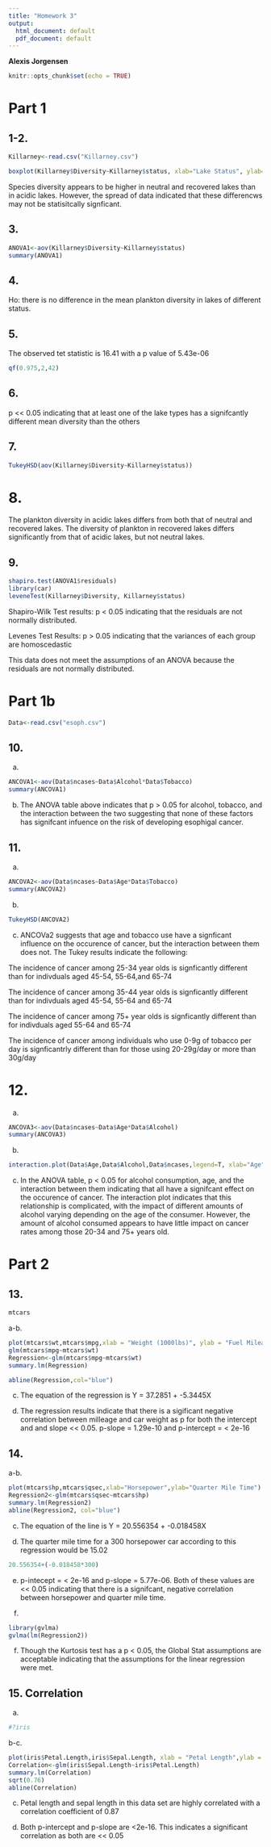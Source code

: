 ```yaml
---
title: "Homework 3"
output:
  html_document: default
  pdf_document: default
---
```


**Alexis Jorgensen**

```r
knitr::opts_chunk$set(echo = TRUE)
```


# Part 1

## 1-2.

```r
Killarney<-read.csv("Killarney.csv")

boxplot(Killarney$Diversity~Killarney$status, xlab="Lake Status", ylab="Species Diversity", main="Plankton Diversity of Lakes in Kilalrney National Park", col=c("darkred", "green", "blue"), las=1)
```

Species diversity appears to be higher in neutral and recovered lakes than in acidic lakes. However, the spread of data indicated that these differencws may not be statisitcally signficant. 

## 3.

```r
ANOVA1<-aov(Killarney$Diversity~Killarney$status)
summary(ANOVA1)
```


## 4. 
Ho: there is no difference in the mean plankton diversity in lakes of different status.

## 5.
The observed tet statistic is 16.41 with a p value of 5.43e-06
```r
qf(0.975,2,42)
```

## 6. 
p << 0.05 indicating that at least one of the lake types has a signifcantly different mean diversity than the others

## 7. 
```r
TukeyHSD(aov(Killarney$Diversity~Killarney$status))
```

# 8.
The plankton diversity in acidic lakes differs from both that of neutral and recovered lakes. The diversity of plankton in recovered lakes differs significantly from that of acidic lakes, but not neutral lakes.

## 9. 
```r
shapiro.test(ANOVA1$residuals)
library(car)
leveneTest(Killarney$Diversity, Killarney$status)
```

Shapiro-Wilk Test results: p < 0.05 indicating that the residuals are not normally distributed. 

Levenes Test Results: p > 0.05 indicating that the variances of each group are homoscedastic

This data does not meet the assumptions of an ANOVA because the residuals are not normally distributed.


# Part 1b

```r
Data<-read.csv("esoph.csv")
```

## 10.
a)
```r
ANCOVA1<-aov(Data$ncases~Data$Alcohol*Data$Tobacco)
summary(ANCOVA1)
```

b) The ANOVA table above indicates that p > 0.05 for alcohol, tobacco, and the interaction between the two suggesting that none of these factors has signifcant infuence on the risk of developing esophigal cancer.


## 11.

a)
```r
ANCOVA2<-aov(Data$ncases~Data$Age*Data$Tobacco)
summary(ANCOVA2)
```

b)
```r
TukeyHSD(ANCOVA2)
```

c) ANCOVa2 suggests that age and tobacco use have a signficant influence on the occurence of cancer, but the interaction between them does not. The Tukey results indicate the following:

The incidence of cancer among 25-34 year olds is signficantly different than for indivduals aged 45-54, 55-64,and 65-74

The incidence of cancer among 35-44 year olds is signficantly different than for indivduals aged 45-54, 55-64 and 65-74

The incidence of cancer among 75+ year olds is signficantly different than for indivduals aged 55-64 and 65-74

The incidence of cancer among individuals who use 0-9g of tobacco per day is signficantrly different than for those using 20-29g/day or more than 30g/day

# 12.
a)
```r
ANCOVA3<-aov(Data$ncases~Data$Age*Data$Alcohol)
summary(ANCOVA3)
```

b)
```r
interaction.plot(Data$Age,Data$Alcohol,Data$ncases,legend=T, xlab="Age",ylab="Mean # of Cases",las=1)
```

c) In the ANOVA table, p < 0.05 for alcohol consumption, age, and the interaction between them indicating that all have a signifcant effect on the occurence of cancer. The interaction plot indicates that this relationship is complicated, with the impact of different amounts of alcohol varying depending on the age of the consumer. However, the amount of alcohol consumed appears to have little impact on cancer rates among those 20-34 and 75+ years old.

# Part 2

## 13. 
```r
mtcars
```

a-b.
```r
plot(mtcars$wt,mtcars$mpg,xlab = "Weight (1000lbs)", ylab = "Fuel Mileage (miles/gallon)")
glm(mtcars$mpg~mtcars$wt)
Regression<-glm(mtcars$mpg~mtcars$wt)
summary.lm(Regression)

abline(Regression,col="blue")
```

c) The equation of the regression is Y = 37.2851 + -5.3445X


d) The regression results indicate that there is a sigificant negative correlation between milleage and car weight as p for both the intercept and and slope << 0.05. p-slope = 1.29e-10 and p-intercept =  < 2e-16


## 14.
a-b.
```r
plot(mtcars$hp,mtcars$qsec,xlab="Horsepower",ylab="Quarter Mile Time")
Regression2<-glm(mtcars$qsec~mtcars$hp)
summary.lm(Regression2)
abline(Regression2, col="blue")
```

c) The equation of the line is Y = 20.556354 + -0.018458X

d) The quarter mile time for a 300 horsepower car according to this regression would be 15.02
```r
20.556354+(-0.018458*300)
```

e) p-intecept = < 2e-16 and p-slope = 5.77e-06. Both of these values are << 0.05 indicating that there is a signifcant, negative correlation between horsepower and quarter mile time.

f)
```r
library(gvlma)
gvlma(lm(Regression2))
```

f) Though the Kurtosis test has a p < 0.05, the Global Stat assumptions are acceptable indicating that the assumptions for the linear regression were met.

## 15. Correlation

a)
```r
#?iris
```

b-c.
```r
plot(iris$Petal.Length,iris$Sepal.Length, xlab = "Petal Length",ylab = "Sepal Lenght", las=1)
Correlation<-glm(iris$Sepal.Length~iris$Petal.Length)
summary.lm(Correlation)
sqrt(0.76)
abline(Correlation)
```

c) Petal length and sepal length in this data set are highly correlated with a correlation coefficient of 0.87

d) Both p-intercept and p-slope are <2e-16. This indicates a significant correlation as both are << 0.05
